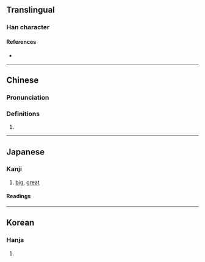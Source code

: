 {{also|俣}}
{{character info}}
==Translingual==

===Han character===
{{Han char|rn=9|rad=人|as=07|sn=9|four=26234|canj=ORVK|ids=⿰亻吳}}

====References====
* {{Han ref|kx=0104.030|dkj=00662|dj=0220.030|hdz=10162.041|uh=4FC1|ud=20417|bh=CDE3|bd=52707}}

----

==Chinese==
{{zh-forms|s=俣|alt=㒁}}

===Pronunciation===
{{zh-pron
|m=yǔ
|c=jyu5
|mc=y
|oc=
|ma=
|cat=a
}}

===Definitions===
{{zh-hanzi}}

# {{zh-only|俁俁|of great stature}}

----

==Japanese==

===Kanji===
{{ja-kanji|grade=|rs=人07}}

# [[big]], [[great]]

====Readings====
{{ja-readings
|goon=ぐ
|kanon=ぐ
|kun=おお-き.い
}}

----

==Korean==

===Hanja===
{{ko-hanja|hangeul=[[우]]|rv=u|mr=u}}

# {{rfdef|ko|sort=人07}}